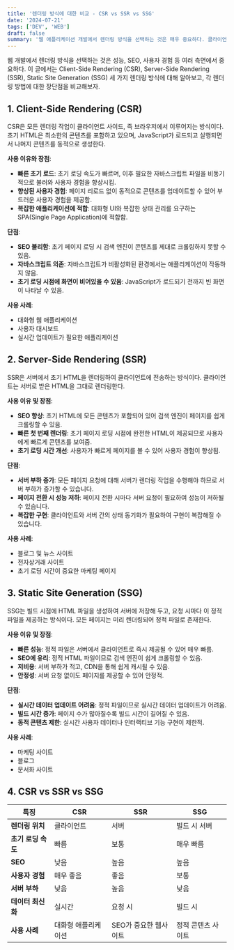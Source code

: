 ```yaml
---
title: '렌더링 방식에 대한 비교 - CSR vs SSR vs SSG'
date: '2024-07-21'
tags: ['DEV', 'WEB']
draft: false
summary: '웹 애플리케이션 개발에서 렌더링 방식을 선택하는 것은 매우 중요하다. 클라이언트 사이드 렌더링(CSR), 서버 사이드 렌더링(SSR), 정적 사이트 생성(SSG) 세 가지 주요 렌더링 방식에 대해 알아보고, 각 렌더링 방법에 대한 장단점을 비교해 보자.'
---
```


웹 개발에서 렌더링 방식을 선택하는 것은 성능, SEO, 사용자 경험 등 여러 측면에서 중요하다. 이 글에서는 Client-Side Rendering (CSR), Server-Side Rendering (SSR), Static Site Generation (SSG) 세 가지 렌더링 방식에 대해 알아보고, 각 렌더링 방법에 대한 장단점을 비교해보자.

## 1. Client-Side Rendering (CSR)

CSR은 모든 렌더링 작업이 클라이언트 사이드, 즉 브라우저에서 이루어지는 방식이다. 초기 HTML은 최소한의 콘텐츠를 포함하고 있으며, JavaScript가 로드되고 실행되면서 나머지 콘텐츠를 동적으로 생성한다.

**사용 이유와 장점**:

- **빠른 초기 로드**: 초기 로딩 속도가 빠르며, 이후 필요한 자바스크립트 파일을 비동기적으로 불러와 사용자 경험을 향상시킴.
- **향상된 사용자 경험**: 페이지 리로드 없이 동적으로 콘텐츠를 업데이트할 수 있어 부드러운 사용자 경험을 제공함.
- **복잡한 애플리케이션에 적합**: 대화형 UI와 복잡한 상태 관리를 요구하는 SPA(Single Page Application)에 적합함.

**단점**:

- **SEO 불리함**: 초기 페이지 로딩 시 검색 엔진이 콘텐츠를 제대로 크롤링하지 못할 수 있음.
- **자바스크립트 의존**: 자바스크립트가 비활성화된 환경에서는 애플리케이션이 작동하지 않음.
- **초기 로딩 시점에 화면이 비어있을 수 있음**: JavaScript가 로드되기 전까지 빈 화면이 나타날 수 있음.

**사용 사례**:

- 대화형 웹 애플리케이션
- 사용자 대시보드
- 실시간 업데이트가 필요한 애플리케이션

## 2. Server-Side Rendering (SSR)

SSR은 서버에서 초기 HTML을 렌더링하여 클라이언트에 전송하는 방식이다. 클라이언트는 서버로 받은 HTML을 그대로 렌더링한다.

**사용 이유 및 장점**:

- **SEO 향상**: 초기 HTML에 모든 콘텐츠가 포함되어 있어 검색 엔진이 페이지를 쉽게 크롤링할 수 있음.
- **빠른 첫 번째 렌더링**: 초기 페이지 로딩 시점에 완전한 HTML이 제공되므로 사용자에게 빠르게 콘텐츠를 보여줌.
- **초기 로딩 시간 개선**: 사용자가 빠르게 페이지를 볼 수 있어 사용자 경험이 향상됨.

**단점**:

- **서버 부하 증가**: 모든 페이지 요청에 대해 서버가 렌더링 작업을 수행해야 하므로 서버 부하가 증가할 수 있습니다.
- **페이지 전환 시 성능 저하**: 페이지 전환 시마다 서버 요청이 필요하여 성능이 저하될 수 있습니다.
- **복잡한 구현**: 클라이언트와 서버 간의 상태 동기화가 필요하여 구현이 복잡해질 수 있습니다.

**사용 사례**:

- 블로그 및 뉴스 사이트
- 전자상거래 사이트
- 초기 로딩 시간이 중요한 마케팅 페이지

## 3. Static Site Generation (SSG)

SSG는 빌드 시점에 HTML 파일을 생성하여 서버에 저장해 두고, 요청 시마다 이 정적 파일을 제공하는 방식이다. 모든 페이지는 미리 렌더링되어 정적 파일로 존재한다.

**사용 이유 및 장점**:

- **빠른 성능**: 정적 파일은 서버에서 클라이언트로 즉시 제공될 수 있어 매우 빠름.
- **SEO에 유리**: 정적 HTML 파일이므로 검색 엔진이 쉽게 크롤링할 수 있음.
- **저비용**: 서버 부하가 적고, CDN을 통해 쉽게 캐시될 수 있음.
- **안정성**: 서버 요청 없이도 페이지를 제공할 수 있어 안정적.

**단점**:

- **실시간 데이터 업데이트 어려움**: 정적 파일이므로 실시간 데이터 업데이트가 어려움.
- **빌드 시간 증가**: 페이지 수가 많아질수록 빌드 시간이 길어질 수 있음.
- **동적 콘텐츠 제한**: 실시간 사용자 데이터나 인터랙티브 기능 구현이 제한적.

**사용 사례**:

- 마케팅 사이트
- 블로그
- 문서화 사이트

## 4. CSR vs SSR vs SSG

| 특징               | CSR                 | SSR                   | SSG                |
| ------------------ | ------------------- | --------------------- | ------------------ |
| **렌더링 위치**    | 클라이언트          | 서버                  | 빌드 시 서버       |
| **초기 로딩 속도** | 빠름                | 보통                  | 매우 빠름          |
| **SEO**            | 낮음                | 높음                  | 높음               |
| **사용자 경험**    | 매우 좋음           | 좋음                  | 보통               |
| **서버 부하**      | 낮음                | 높음                  | 낮음               |
| **데이터 최신화**  | 실시간              | 요청 시               | 빌드 시            |
| **사용 사례**      | 대화형 애플리케이션 | SEO가 중요한 웹사이트 | 정적 콘텐츠 사이트 |
